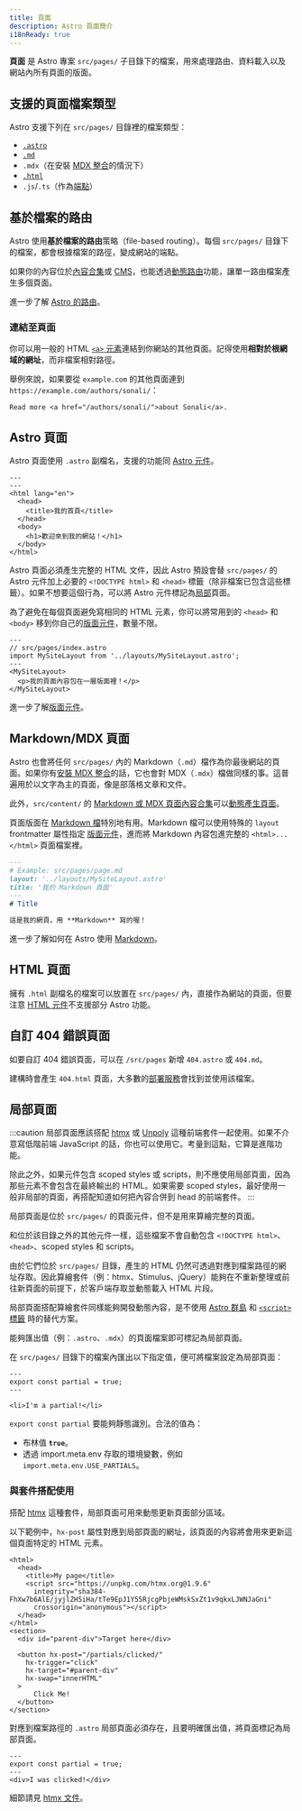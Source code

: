 ```yaml
---
title: 頁面
description: Astro 頁面簡介
i18nReady: true
---
```



**頁面** 是 Astro 專案 `src/pages/` 子目錄下的檔案，用來處理路由、資料載入以及網站內所有頁面的版面。

## 支援的頁面檔案類型

Astro 支援下列在 `src/pages/` 目錄裡的檔案類型：
- [`.astro`](#astro-頁面)
- [`.md`](#markdownmdx-頁面)
- `.mdx`（在安裝 [MDX 整合](/zh-tw/guides/integrations-guide/mdx/#installation)的情況下）
- [`.html`](#html-頁面)
- `.js`/`.ts`（作為[端點](/zh-tw/guides/endpoints/)）

## 基於檔案的路由

Astro 使用**基於檔案的路由**策略（file-based routing）。每個 `src/pages/` 目錄下的檔案，都會根據檔案的路徑，變成網站的端點。

如果你的內容位於[內容合集](/zh-tw/guides/content-collections/)或 [CMS](/zh-tw/guides/cms/)，也能透過[動態路由](/zh-tw/guides/routing/#dynamic-routes)功能，讓單一路由檔案產生多個頁面。

<ReadMore>進一步了解 [Astro 的路由](/zh-tw/guides/routing/)。</ReadMore>

### 連結至頁面

你可以用一般的 HTML [`<a>` 元素](https://developer.mozilla.org/en-US/docs/Web/HTML/Element/a)連結到你網站的其他頁面。記得使用**相對於根網域的網址**，而非檔案相對路徑。

舉例來說，如果要從 `example.com` 的其他頁面連到 `https://example.com/authors/sonali/`：

```astro title="src/pages/index.astro"
Read more <a href="/authors/sonali/">about Sonali</a>.
```

## Astro 頁面

Astro 頁面使用 `.astro` 副檔名，支援的功能同 [Astro 元件](/zh-tw/basics/astro-components/)。

```astro title="src/pages/index.astro"
---
---
<html lang="en">
  <head>
    <title>我的首頁</title>
  </head>
  <body>
    <h1>歡迎來到我的網站！</h1>
  </body>
</html>
```

Astro 頁面必須產生完整的 HTML 文件，因此 Astro 預設會替 `src/pages/` 的 Astro 元件加上必要的 `<!DOCTYPE html>` 和 `<head>` 標籤（除非檔案已包含這些標籤）。如果不想要這個行為，可以將 Astro 元件標記為[局部](#局部頁面)頁面。

為了避免在每個頁面避免寫相同的 HTML 元素，你可以將常用到的 `<head>` 和 `<body>` 移到你自己的[版面元件](/zh-tw/basics/layouts/)，數量不限。

```astro {3} /</?MySiteLayout>/
---
// src/pages/index.astro
import MySiteLayout from '../layouts/MySiteLayout.astro';
---
<MySiteLayout>
  <p>我的頁面內容包在一層版面裡！</p>
</MySiteLayout>
```

<ReadMore>進一步了解[版面元件](/zh-tw/basics/layouts/)。</ReadMore>

## Markdown/MDX 頁面

Astro 也會將任何 `src/pages/` 內的 Markdown（`.md`）檔作為你最後網站的頁面。如果你有[安裝 MDX 整合](/zh-tw/guides/integrations-guide/mdx/#installation)的話，它也會對 MDX（`.mdx`）檔做同樣的事。這普遍用於以文字為主的頁面，像是部落格文章和文件。

此外，`src/content/` 的 [Markdown 或 MDX 頁面內容合集](/zh-tw/guides/content-collections/)可以[動態產生頁面](/zh-tw/guides/routing/#dynamic-routes)。

頁面版面在 [Markdown 檔](#markdownmdx-頁面)特別地有用。Markdown 檔可以使用特殊的 `layout` frontmatter 屬性指定 [版面元件](/zh-tw/basics/layouts/)，進而將 Markdown 內容包進完整的 `<html>...</html>` 頁面檔案裡。

```md {3}
---
# Example: src/pages/page.md
layout: '../layouts/MySiteLayout.astro'
title: '我的 Markdown 頁面'
---
# Title

這是我的網頁，用 **Markdown** 寫的喔！
```

<ReadMore>進一步了解如何在 Astro 使用 [Markdown](/zh-tw/guides/markdown-content/)。</ReadMore>

## HTML 頁面

擁有 `.html` 副檔名的檔案可以放置在 `src/pages/` 內，直接作為網站的頁面，但要注意 [HTML 元件](/zh-tw/basics/astro-components/#html-元件)不支援部分 Astro 功能。

## 自訂 404 錯誤頁面

如要自訂 404 錯誤頁面，可以在 `/src/pages` 新增 `404.astro` 或 `404.md`。

建構時會產生 `404.html` 頁面，大多數的[部署服務](/zh-tw/guides/deploy/)會找到並使用該檔案。

## 局部頁面

<p><Since v="3.4.0" /></p>

:::caution
局部頁面應該搭配 [htmx](https://htmx.org/) 或 [Unpoly](https://unpoly.com/) 這種前端套件一起使用。如果不介意寫低階前端 JavaScript 的話，你也可以使用它。考量到這點，它算是進階功能。

除此之外，如果元件包含 scoped styles 或 scripts，則不應使用局部頁面，因為那些元素不會包含在最終輸出的 HTML。如果需要 scoped styles，最好使用一般非局部的頁面，再搭配知道如何把內容合併到 head 的前端套件。
:::

局部頁面是位於 `src/pages/` 的頁面元件，但不是用來算繪完整的頁面。

和位於該目錄之外的其他元件一樣，這些檔案不會自動包含 `<!DOCTYPE html>`、`<head>`、scoped styles 和 scripts。

由於它們位於 `src/pages/` 目錄，產生的 HTML 仍然可透過對應到檔案路徑的網址存取。因此算繪套件（例：htmx、Stimulus、jQuery）能夠在不重新整理或前往新頁面的前提下，於客戶端存取並動態載入 HTML 片段。

局部頁面搭配算繪套件同樣能夠開發動態內容，是不使用 [Astro 群島](/zh-tw/concepts/islands/) 和 [`<script>` 標籤](/zh-tw/guides/client-side-scripts/) 時的替代方案。

能夠匯出值（例：`.astro`、`.mdx`）的頁面檔案即可標記為局部頁面。

在 `src/pages/` 目錄下的檔案內匯出以下指定值，便可將檔案設定為局部頁面：

```astro title="src/pages/partial.astro" ins={2}
---
export const partial = true;
---

<li>I'm a partial!</li>
```

`export const partial` 要能夠靜態識別。合法的值為：

- 布林值 __`true`__。
- 透過 import.meta.env 存取的環境變數，例如 `import.meta.env.USE_PARTIALS`。

### 與套件搭配使用

搭配 [htmx](https://htmx.org/) 這種套件，局部頁面可用來動態更新頁面部分區域。

以下範例中，`hx-post` 屬性對應到局部頁面的網址，該頁面的內容將會用來更新這個頁面特定的 HTML 元素。

```astro title="src/pages/index.astro" 'hx-post="/partials/clicked/"'
<html>
  <head>
    <title>My page</title>
    <script src="https://unpkg.com/htmx.org@1.9.6"
      integrity="sha384-FhXw7b6AlE/jyjlZH5iHa/tTe9EpJ1Y55RjcgPbjeWMskSxZt1v9qkxLJWNJaGni"
      crossorigin="anonymous"></script>
  </head>
</html>
<section>
  <div id="parent-div">Target here</div>

  <button hx-post="/partials/clicked/"
    hx-trigger="click"
    hx-target="#parent-div"
    hx-swap="innerHTML"
  >
      Click Me!
  </button>
</section>
```

對應到檔案路徑的 `.astro` 局部頁面必須存在，且要明確匯出值，將頁面標記為局部頁面。

```astro title="src/pages/partials/clicked.astro" {2}
---
export const partial = true;
---
<div>I was clicked!</div>
```

細節請見 [htmx 文件](https://htmx.org/docs/)。
